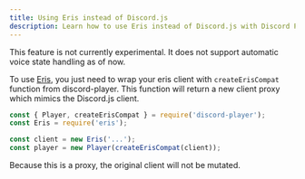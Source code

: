 ```yaml
---
title: Using Eris instead of Discord.js
description: Learn how to use Eris instead of Discord.js with Discord Player
---
```


<Callout>
    This feature is not currently experimental. It does not support automatic voice state handling as of now.
</Callout>

To use [Eris](https://npm.im/eris), you just need to wrap your eris client with `createErisCompat` function from discord-player. This function will return a new client proxy which mimics the Discord.js client.

```js title="index.js"
const { Player, createErisCompat } = require('discord-player');
const Eris = require('eris');

const client = new Eris('...');
const player = new Player(createErisCompat(client));
```

<Callout>Because this is a proxy, the original client will not be mutated.</Callout>
